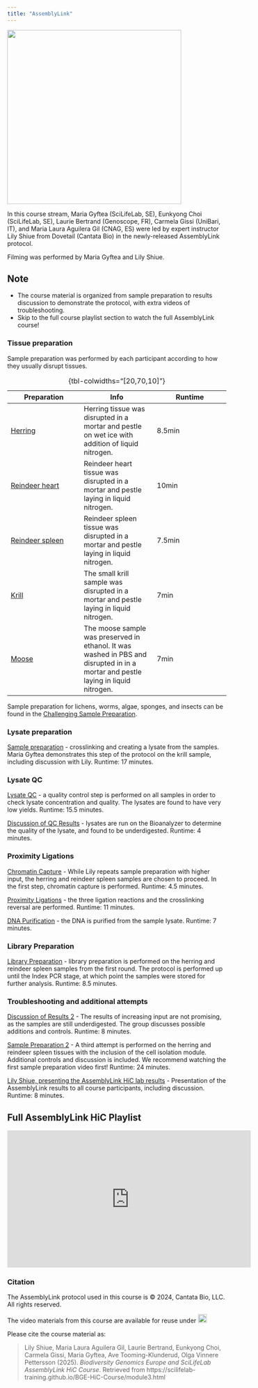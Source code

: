 ```yaml
---
title: "AssemblyLink"
---
```

![](/img/AssemblyLinkGroup.png){fig-align="center" width=400 fig-alt="Photo by Hampus Pehrsson Ternström"}

In this course stream, Maria Gyftea (SciLifeLab, SE), Eunkyong Choi (SciLifeLab, SE), Laurie Bertrand (Genoscope, FR), Carmela Gissi (UniBari, IT), and Maria Laura Aguilera Gil (CNAG, ES) were led by expert instructor Lily Shiue from Dovetail (Cantata Bio) in the newly-released AssemblyLink protocol.

Filming was performed by Maria Gyftea and Lily Shiue.

::: {.callout-tip}
## Note
- The course material is organized from sample preparation to results discussion to demonstrate the protocol, with extra videos of troubleshooting.
- Skip to the full course playlist section to watch the full AssemblyLink course!
:::

### Tissue preparation
Sample preparation was performed by each participant according to how they usually disrupt tissues.

| Preparation | Info | Runtime |
|------|------| ------|
|[Herring](https://youtu.be/O6YDc8nWSh0)|Herring tissue was disrupted in a mortar and pestle on wet ice with addition of liquid nitrogen.| 8.5min|
|[Reindeer heart](https://youtu.be/QSIgfuVvm_4)|Reindeer heart tissue was disrupted in a mortar and pestle laying in liquid nitrogen. |10min|
|[Reindeer spleen](https://youtu.be/PMfe1uNwhUw)|Reindeer spleen tissue was disrupted in a mortar and pestle laying in liquid nitrogen.| 7.5min|
|[Krill](https://youtu.be/TZSv6ygOl9c)|The small krill sample was disrupted in a mortar and pestle laying in liquid nitrogen. |7min|
|[Moose](https://youtu.be/k5GiV6j-mDc)|The moose sample was preserved in ethanol. It was washed in PBS and disrupted in in a mortar and pestle laying in liquid nitrogen. | 7min|
: {tbl-colwidths="[20,70,10]"}

::: callout-note
Sample preparation for lichens, worms, algae, sponges, and insects can be found in the [Challenging Sample Preparation](module2.qmd).
:::

### Lysate preparation
[Sample preparation](https://youtu.be/pnxFy38e-MU) -  crosslinking and creating a lysate from the samples. Maria Gyftea demonstrates this step of the protocol on the krill sample, including discussion with Lily. Runtime: 17 minutes.

### Lysate QC
[Lysate QC](https://youtu.be/8EuWAYMueDU) - a quality control step is performed on all samples in order to check lysate concentration and quality. The lysates are found to have very low yields. Runtime: 15.5 minutes.

[Discussion of QC Results](https://youtu.be/JlBnugtf1_Q) - lysates are run on the Bioanalyzer to determine the quality of the lysate, and found to be underdigested. Runtime: 4 minutes.

### Proximity Ligations
[Chromatin Capture](https://youtu.be/aBO7Ui3DAi0) - While Lily repeats sample preparation with higher input, the herring and reindeer spleen samples are chosen to proceed. In the first step, chromatin capture is performed. Runtime: 4.5 minutes.

[Proximity Ligations](https://youtu.be/s1RYniIbJDU) - the three ligation reactions and the crosslinking reversal are performed. Runtime: 11 minutes.

[DNA Purification](https://youtu.be/6tvFZkJLj48) - the DNA is purified from the sample lysate. Runtime: 7 minutes.

### Library Preparation
[Library Preparation](https://youtu.be/gCO6GHlysoM) - library preparation is performed on the herring and reindeer spleen samples from the first round. The protocol is performed up until the Index PCR stage, at which point the samples were stored for further analysis. Runtime: 8.5 minutes.


### Troubleshooting and additional attempts
[Discussion of Results 2](https://youtu.be/kRL58S_jUzM) - The results of increasing input are not promising, as the samples are still underdigested. The group discusses possible additions and controls. Runtime: 8 minutes.

[Sample Preparation 2](https://youtu.be/ub8G61jVCm0) - A third attempt is performed on the herring and reindeer spleen tissues with the inclusion of the cell isolation module. Additional controls and discussion is included. We recommend watching the first sample preparation video first! Runtime: 24 minutes.


[Lily Shiue, presenting the AssemblyLink HiC lab results](https://youtu.be/4OYbmdIApWE) - Presentation of the AssemblyLink results to all course participants, including discussion. Runtime: 8 minutes.

## Full AssemblyLink HiC Playlist
<iframe width="560" height="315" src="https://www.youtube.com/embed/videoseries?si=IzjcE1Od_2tLK9LO&amp;list=PLs-WBtSInuq-DjYI8dWV2iAD9WVU4b64K" title="YouTube video player" frameborder="0" allow="accelerometer; autoplay; clipboard-write; encrypted-media; gyroscope; picture-in-picture; web-share" referrerpolicy="strict-origin-when-cross-origin" allowfullscreen></iframe>

### Citation
The AssemblyLink protocol used in this course is © 2024, Cantata Bio, LLC. All rights reserved.

The video materials from this course are available for reuse under <a href="https://creativecommons.org/licenses/by/4.0/" rel="orcid"><img src="img/CCBY4.0.png" alt="" height="20"/></a>

Please cite the course material as:

> Lily Shiue, Maria Laura Aguilera Gil, Laurie Bertrand, Eunkyong Choi, Carmela Gissi, Maria Gyftea, Ave Tooming-Klunderud, Olga Vinnere Pettersson (2025). *Biodiversity Genomics Europe and SciLifeLab AssemblyLink HiC Course*. Retrieved from https://scilifelab-training.github.io/BGE-HiC-Course/module3.html





